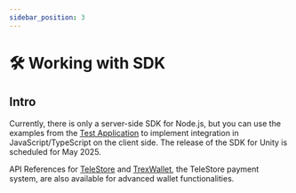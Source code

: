 ```yaml
---
sidebar_position: 3
---
```


# 🛠️ Working with SDK

## Intro

Currently, there is only a server-side SDK for Node.js, but you can use the examples from the [Test Application](testapp.md) to implement integration in JavaScript/TypeScript on the client side. The release of the SDK for Unity is scheduled for May 2025.

API References for [TeleStore](../api-telestore) and [TrexWallet](../api-trexwallet), the TeleStore payment system, are also available for advanced wallet functionalities.